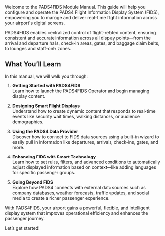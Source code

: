 Welcome to the PADS4FIDS Module Manual. This guide will help you configure and operate the PADS4 Flight Information Display System (FIDS), empowering you to manage and deliver real-time flight information across your airport's digital screens.

PADS4FIDS enables centralized control of flight-related content, ensuring consistent and accurate information across all display points—from the arrival and departure halls, check-in areas, gates, and baggage claim belts, to lounges and staff-only zones.

## What You’ll Learn

In this manual, we will walk you through:

1. **Getting Started with PADS4FIDS**  
   Learn how to launch the PADS4FIDS Operator and begin managing display content.

2. **Designing Smart Flight Displays**  
   Understand how to create dynamic content that responds to real-time events like security wait times, walking distances, or audience demographics.

3. **Using the PADS4 Data Provider**  
   Discover how to connect to FIDS data sources using a built-in wizard to easily pull in information like departures, arrivals, check-ins, gates, and more.

4. **Enhancing FIDS with Smart Technology**  
   Learn how to set rules, filters, and advanced conditions to automatically adjust displayed information based on context—like adding languages for specific passenger groups.

5. **Going Beyond FIDS**  
   Explore how PADS4 connects with external data sources such as company databases, weather forecasts, traffic updates, and social media to create a richer passenger experience.

With PADS4FIDS, your airport gains a powerful, flexible, and intelligent display system that improves operational efficiency and enhances the passenger journey.

Let’s get started!
